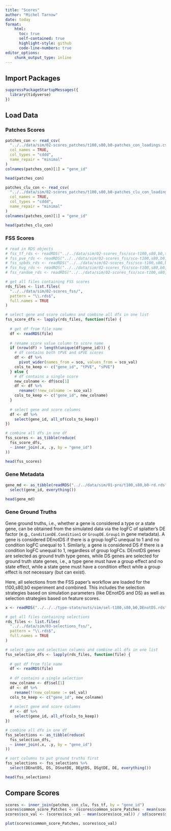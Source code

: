 ```yaml
---
title: "Scores"
author: "Michel Tarnow"
date: today
format: 
    html:
      toc: true
      self-contained: true
      highlight-style: github
      code-line-numbers: true
editor_options: 
    chunk_output_type: inline
---
```


## Import Packages

```r
suppressPackageStartupMessages({
  library(tidyverse)
})
```

## Load Data

### Patches Scores

```r
patches_con <- read_csv(
  "../../data/sim/02-scores_patches/t100,s80,b0-patches_con_loadings.csv",
  col_names = TRUE,
  col_types = "cddd",
  name_repair = "minimal"
)
colnames(patches_con)[1] = "gene_id"

head(patches_con)
```

```r
patches_clu_con <- read_csv(
  "../../data/sim/02-scores_patches/t100,s80,b0-patches_clu_con_loadings.csv",
  col_names = TRUE,
  col_types = "cddd",
  name_repair = "minimal"
)
colnames(patches_con)[1] = "gene_id"

head(patches_clu_con)
```

### FSS Scores

```r
# read in RDS objects
# fss_tf_rds <- readRDS("../../data/sim/02-scores_fss/sco-t100,s80,b0,tF.rds")
# fss_pve_rds <- readRDS("../../data/sim/02-scores_fss/sco-t100,s80,b0,PVE.rds")
# fss_spbds_rds <- readRDS("../../data/sim/02-scores_fss/sco-t100,s80,b0,sPBDS.rds")
# fss_hvg_rds <- readRDS("../../data/sim/02-scores_fss/sco-t100,s80,b0,HVG.rds")
# fss_random_rds <- readRDS("../../data/sim/02-scores_fss/sco-t100,s80,b0,random.rds")
```

```r
# get all files containing FSS scores
rds_files <- list.files(
  "../../data/sim/02-scores_fss/",
  pattern = "\\.rds$", 
  full.names = TRUE
)

# select gene and score columns and combine all dfs in one list
fss_score_dfs <- lapply(rds_files, function(file) {
  
  # get df from file name
  df <- readRDS(file)
  
  # rename score value column to score name
  if (nrow(df) > length(unique(df$gene_id))) {
    # df contains both tPVE and sPVE scores
    df <- df %>% 
      pivot_wider(names_from = sco, values_from = sco_val)
    cols_to_keep <- c("gene_id", "tPVE", "sPVE")
  } else {
    # df contains a single score
    new_colname <- df$sco[1]
    df <- df %>% 
      rename(!!new_colname := sco_val)
    cols_to_keep <- c("gene_id", new_colname)
  }
  
  # select gene and score columns
  df <- df %>% 
    select(gene_id, all_of(cols_to_keep))
})

# combine all dfs in one df
fss_scores <- as_tibble(reduce(
  fss_score_dfs, 
  ~ inner_join(.x, .y, by = "gene_id")
))

head(fss_scores)
```

### Gene Metadata

```r
gene_md <- as_tibble(readRDS("../../data/sim/01-pro/t100,s80,b0-rd.rds")) %>% 
  select(gene_id, everything())

head(gene_md)
```

### Gene Ground Truths

Gene ground truths, i.e., whether a gene is considered a type or a state gene, can be obtained from the simulated data via the logFC of splatter's DE factor (e.g., `ConditionDE.Condition1` or `GroupDE.Group1` in gene metadata). A gene is considered DEnotDS if there is a group logFC unequal to 1 and no condition logFC unequal to 1. Similarly, a gene is considered DS if there is a condition logFC unequal to 1, regardless of group logFCs. DEnotDS genes are selected as ground truth type genes, while DS genes are selected for ground truth state genes, i.e., a type gene must have a group effect and no state effect, while a state gene must have a condition effect while a group effect is not necessary (but can exist).

Here, all selections from the FSS paper's workflow are loaded for the t100,s80,b0 experiment and combined. This includes the selection strategies based on simulation parameters (like DEnotDS and DS) as well as selection strategies based on feature scores. 

```r
x <- readRDS("../../../type-state/outs/sim/sel-t100,s80,b0,DEnotDS.rds")
```

```r
# get all files containing selections
rds_files <- list.files(
  "../../data/sim/03-selections_fss/",
  pattern = "\\.rds$", 
  full.names = TRUE
)

# select gene and selection columns and combine all dfs in one list
fss_selection_dfs <- lapply(rds_files, function(file) {
  
  # get df from file name
  df <- readRDS(file)
  
  # df contains a single selection
  new_colname <- df$sel[1]
  df <- df %>% 
    rename(!!new_colname := sel_val)
  cols_to_keep <- c("gene_id", new_colname)
  
  # select gene and score columns
  df <- df %>% 
    select(gene_id, all_of(cols_to_keep))
})

# combine all dfs in one df
fss_selections <- as_tibble(reduce(
  fss_selection_dfs, 
  ~ inner_join(.x, .y, by = "gene_id")
))

# sort columns to put ground truths first
fss_selections <- fss_selections %>% 
  select(DEnotDS, DS, DSnotDE, DEgtDS, DSgtDE, DE, everything())

head(fss_selections)
```













## Compare Scores

```r
scores <- inner_join(patches_con_clu, fss_tf, by = "gene_id")
scores$common_score_Patches <- (scores$common_score_Patches - mean(scores$common_score_Patches)) / sd(scores$common_score_Patches)
scores$sco_val <- (scores$sco_val - mean(scores$sco_val)) / sd(scores$sco_val)
```

```r
plot(scores$common_score_Patches, scores$sco_val)
```








